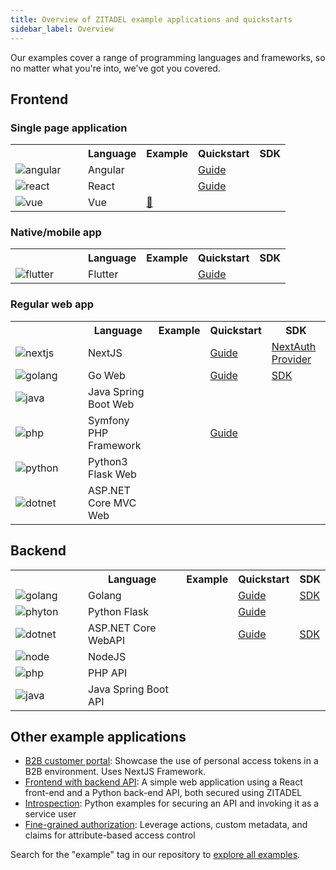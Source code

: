 ```yaml
---
title: Overview of ZITADEL example applications and quickstarts
sidebar_label: Overview
---
```


Our examples cover a range of programming languages and frameworks, so no matter what you're into, we've got you covered.

## Frontend

### Single page application

<table>
  <tr>
    <th></th>
    <th>Language</th>
    <th>Example</th>
    <th>Quickstart</th>
    <th>SDK</th>
  </tr>
  <tr>
    <td width="100px">
      <img src="/docs/img/tech/angular.svg" alt="angular"/>
    </td>
    <td>Angular</td>
    <td><a href="https://github.com/zitadel/zitadel-angular" target="_blank"><i class="lab la-github"></i></a></td>
    <td><a href="/examples/login/angular">Guide</a></td>
    <td></td>
  </tr>
  <tr>
    <td width="100px">
      <img src="/docs/img/tech/react.png" alt="react"/>
    </td>
    <td>React</td>
    <td><a href="https://github.com/zitadel/react-user-authentication" target="_blank"><i class="lab la-github"></i></a></td>
    <td><a href="/examples/login/react">Guide</a></td>
    <td></td>
  </tr>
  <tr>
    <td width="100px">
      <img src="/docs/img/tech/vue.svg" alt="vue"/>
    </td>
    <td>Vue</td>
    <td><a href="https://github.com/zitadel/zitadel/issues/5223" target="_blank">🚧</a></td>
    <td></td>
    <td></td>
  </tr>
</table>

### Native/mobile app

<table>
  <tr>
    <th></th>
    <th>Language</th>
    <th>Example</th>
    <th>Quickstart</th>
    <th>SDK</th>
  </tr>
  <tr>
    <td width="100px">
      <img src="/docs/img/tech/flutter.svg" alt="flutter"/>
    </td>
    <td>Flutter</td>
    <td><a href="https://github.com/zitadel/zitadel_flutter" target="_blank"><i class="lab la-github"></i></a></td>
    <td><a href="/examples/login/flutter">Guide</a></td>
    <td></td>
  </tr>
</table>

### Regular web app

<table>
  <tr>
    <th></th>
    <th>Language</th>
    <th>Example</th>
    <th>Quickstart</th>
    <th>SDK</th>
  </tr>
  <tr>
    <td width="100px">
      <img src="/docs/img/tech/nextjs.svg" alt="nextjs"/>
    </td>
    <td>NextJS</td>
    <td><a href="https://github.com/zitadel/zitadel-nextjs" target="_blank"><i class="lab la-github"></i></a></td>
    <td><a href="/examples/login/nextjs">Guide</a></td>
    <td><a href="./sdks#more">NextAuth Provider</a></td>
  </tr>
  <tr>
    <td width="100px">
      <img src="/docs/img/tech/golang.svg" alt="golang"/>
    </td>
    <td>Go Web</td>
      <td><a href="https://github.com/zitadel/zitadel-go/tree/next/example/app" target="_blank"><i class="lab la-github"></i></a></td>
      <td><a href="/examples/login/go">Guide</a></td>
      <td><a href="https://github.com/zitadel/zitadel-go/tree/next" target="_blank">SDK</a></td>
  </tr>
  <tr>
    <td width="100px">
      <img src="/docs/img/tech/java.svg" alt="java"/>
    </td>
    <td>Java Spring Boot Web</td>
    <td><a href="https://github.com/zitadel/zitadel-java" target="_blank"><i class="lab la-github"></i></a></td>
    <td></td>
    <td></td>
  </tr>
  <tr>
    <td width="100px">
      <img src="/docs/img/tech/php.svg" alt="php"/>
    </td>
    <td>Symfony PHP Framework</td>
    <td><a href="https://github.com/zitadel/example-symfony-oidc" target="_blank"><i class="lab la-github"></i></a></td>
    <td><a href="/examples/login/symfony">Guide</a></td>
    <td></td>
  </tr>
  <tr>
    <td width="100px">
      <img src="/docs/img/tech/python.svg" alt="python"/>
    </td>
    <td>Python3 Flask Web</td>
    <td></td>
    <td></td>
    <td></td>
  </tr>
  <tr>
    <td width="100px">
      <img src="/docs/img/tech/dotnet.svg" alt="dotnet"/>
    </td>
    <td>ASP.NET Core MVC Web</td>
    <td></td>
    <td></td>
    <td></td>
  </tr>
</table>

## Backend

<table>
  <tr>
    <th></th>
    <th>Language</th>
    <th>Example</th>
    <th>Quickstart</th>
    <th>SDK</th>
  </tr>
  <tr>
    <td width="100px">
      <img src="/docs/img/tech/golang.svg" alt="golang"/>
    </td>
    <td>Golang</td>
    <td><a href="https://github.com/zitadel/zitadel-go/tree/next/example/api" target="_blank"><i class="lab la-github"></i></a></td>
    <td><a href="./secure-api/go">Guide</a></td>
    <td><a href="https://github.com/zitadel/zitadel-go/tree/next" target="_blank">SDK</a></td>
  </tr>
  <tr>
    <td>
      <img src="/docs/img/tech/python.svg" alt="phyton"/>
    </td>
    <td>Python Flask</td>
    <td><a href="https://github.com/zitadel/example-api-python3-flask" target="_blank"><i class="lab la-github"></i></a></td>
    <td><a href="./secure-api/python-flask">Guide</a></td>
    <td></td>
  </tr>
  <tr>
    <td>
      <img src="/docs/img/tech/dotnet.svg" alt="dotnet"/>
    </td>
    <td>ASP.NET Core WebAPI</td>
    <td></td>
    <td><a href="./call-zitadel-api/dot-net">Guide</a></td>
    <td><a href="https://github.com/smartive/zitadel-net">SDK</a></td>
  </tr>
  <tr>
    <td>
      <img src="/docs/img/tech/nodejs.svg" alt="node"/>
    </td>
    <td>NodeJS</td>
    <td></td>
    <td></td>
    <td></td>
  </tr>
  <tr>
    <td width="100px">
      <img src="/docs/img/tech/php.svg" alt="php"/>
    </td>
    <td>PHP API</td>
    <td></td>
    <td></td>
    <td></td>
  </tr>
  <tr>
    <td>
      <img src="/docs/img/tech/java.svg" alt="java"/>
    </td>
    <td>Java Spring Boot API</td>
    <td><a href="https://github.com/zitadel/zitadel-java" target="_blank"><i class="lab la-github"></i></a></td>
    <td></td>
    <td></td>
  </tr>
</table>

## Other example applications

- [B2B customer portal](https://github.com/zitadel/zitadel-nextjs-b2b): Showcase the use of personal access tokens in a B2B environment. Uses NextJS Framework.
- [Frontend with backend API](https://github.com/zitadel/example-quote-generator-app): A simple web application using a React front-end and a Python back-end API, both secured using ZITADEL
- [Introspection](https://github.com/zitadel/examples-api-access-and-token-introspection): Python examples for securing an API and invoking it as a service user
- [Fine-grained authorization](https://github.com/zitadel/example-fine-grained-authorization): Leverage actions, custom metadata, and claims for attribute-based access control

Search for the "example" tag in our repository to [explore all examples](https://github.com/search?q=topic%3Aexamples+org%3Azitadel&type=repositories).
